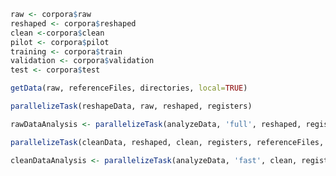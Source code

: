 ```r
raw <- corpora$raw
reshaped <- corpora$reshaped
clean <-corpora$clean
pilot <- corpora$pilot
training <- corpora$train
validation <- corpora$validation
test <- corpora$test
```


```r
getData(raw, referenceFiles, directories, local=TRUE) 
```

```r
parallelizeTask(reshapeData, raw, reshaped, registers)
```

```r
rawDataAnalysis <- parallelizeTask(analyzeData, 'full', reshaped, registers, referenceFiles, directories, regexPatterns)
```

```r
parallelizeTask(cleanData, reshaped, clean, registers, referenceFiles, regexPatterns)
```

```r
cleanDataAnalysis <- parallelizeTask(analyzeData, 'fast', clean, registers, referenceFiles, directories, regexPatterns)  
```
